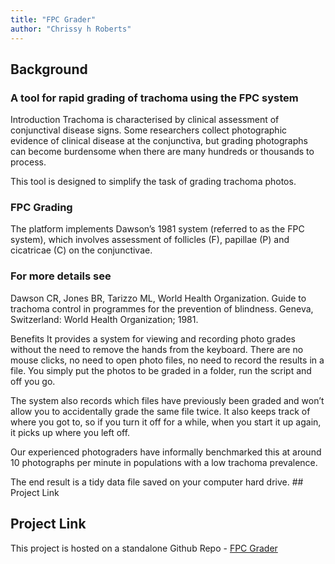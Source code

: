 ```yaml
---
title: "FPC Grader"
author: "Chrissy h Roberts"
---
```


## Background

### A tool for rapid grading of trachoma using the FPC system

Introduction Trachoma is characterised by clinical assessment of conjunctival disease signs. Some researchers collect photographic evidence of clinical disease at the conjunctiva, but grading photographs can become burdensome when there are many hundreds or thousands to process.

This tool is designed to simplify the task of grading trachoma photos.

### FPC Grading

The platform implements Dawson's 1981 system (referred to as the FPC system), which involves assessment of follicles (F), papillae (P) and cicatricae (C) on the conjunctivae.

### For more details see

Dawson CR, Jones BR, Tarizzo ML, World Health Organization. Guide to trachoma control in programmes for the prevention of blindness. Geneva, Switzerland: World Health Organization; 1981.

Benefits It provides a system for viewing and recording photo grades without the need to remove the hands from the keyboard. There are no mouse clicks, no need to open photo files, no need to record the results in a file. You simply put the photos to be graded in a folder, run the script and off you go.

The system also records which files have previously been graded and won't allow you to accidentally grade the same file twice. It also keeps track of where you got to, so if you turn it off for a while, when you start it up again, it picks up where you left off.

Our experienced photograders have informally benchmarked this at around 10 photographs per minute in populations with a low trachoma prevalence.

The end result is a tidy data file saved on your computer hard drive. \## Project Link

## Project Link

This project is hosted on a standalone Github Repo - [FPC Grader](https://github.com/chrissyhroberts/FPC_GRADER)
